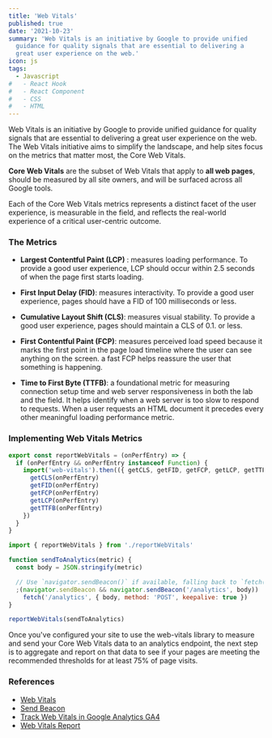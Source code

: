 ```yaml
---
title: 'Web Vitals'
published: true
date: '2021-10-23'
summary: 'Web Vitals is an initiative by Google to provide unified
  guidance for quality signals that are essential to delivering a
  great user experience on the web.'
icon: js
tags:
  - Javascript
#   - React Hook
#   - React Component
#   - CSS
#   - HTML
---
```


Web Vitals is an initiative by Google to provide unified guidance for quality signals that are essential to delivering a great user experience on the web. The Web Vitals initiative aims to simplify the landscape, and help sites focus on the metrics that matter most, the Core Web Vitals.

**Core Web Vitals** are the subset of Web Vitals that apply to **all web pages**, should be measured by all site owners, and will be surfaced across all Google tools.

Each of the Core Web Vitals metrics represents a distinct facet of the user experience, is measurable in the field, and reflects the real-world experience of a critical user-centric outcome.

### The Metrics

- **Largest Contentful Paint (LCP)** : measures loading performance. To provide a good user experience, LCP should occur within 2.5 seconds of when the page first starts loading.

- **First Input Delay (FID)**: measures interactivity. To provide a good user experience, pages should have a FID of 100 milliseconds or less.

- **Cumulative Layout Shift (CLS)**: measures visual stability. To provide a good user experience, pages should maintain a CLS of 0.1. or less.

- **First Contentful Paint (FCP)**: measures perceived load speed because it marks the first point in the page load timeline where the user can see anything on the screen. a fast FCP helps reassure the user that something is happening.

- **Time to First Byte (TTFB)**: a foundational metric for measuring connection setup time and web server responsiveness in both the lab and the field. It helps identify when a web server is too slow to respond to requests. When a user requests an HTML document it precedes every other meaningful loading performance metric.

### Implementing Web Vitals Metrics

<CodeBlock>

```js:exFunc.js
export const reportWebVitals = (onPerfEntry) => {
  if (onPerfEntry && onPerfEntry instanceof Function) {
    import('web-vitals').then(({ getCLS, getFID, getFCP, getLCP, getTTFB }) => {
      getCLS(onPerfEntry)
      getFID(onPerfEntry)
      getFCP(onPerfEntry)
      getLCP(onPerfEntry)
      getTTFB(onPerfEntry)
    })
  }
}
```

</CodeBlock>

<CodeBlock>

```js:sendData.js
import { reportWebVitals } from './reportWebVitals'

function sendToAnalytics(metric) {
  const body = JSON.stringify(metric)

  // Use `navigator.sendBeacon()` if available, falling back to `fetch()`.
  ;(navigator.sendBeacon && navigator.sendBeacon('/analytics', body)) ||
    fetch('/analytics', { body, method: 'POST', keepalive: true })
}

reportWebVitals(sendToAnalytics)
```

</CodeBlock>

Once you've configured your site to use the web-vitals library to measure and send your Core Web Vitals data to an analytics endpoint, the next step is to aggregate and report on that data to see if your pages are meeting the recommended thresholds for at least 75% of page visits.

### References

- [Web Vitals](https://web.dev/learn-web-vitals/)
- [Send Beacon](https://developer.mozilla.org/en-US/docs/Web/API/Navigator/sendBeacon)
- [Track Web Vitals in Google Analytics GA4](https://www.simoahava.com/analytics/track-core-web-vitals-in-ga4-with-google-tag-manager/)
- [Web Vitals Report](https://github.com/GoogleChromeLabs/web-vitals-report)
